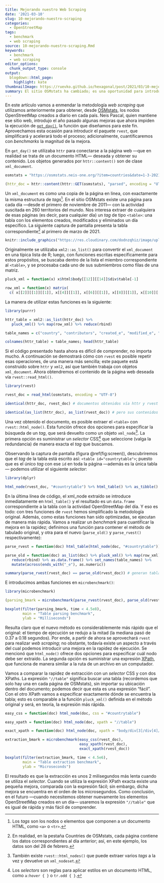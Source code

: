 ```yaml
---
title: Mejorando nuestro Web Scraping
date: '2021-03-10'
slug: 10-mejorando-nuestro-scraping
categories:
  - OpenStreetMap
tags:
  - benchmark
  - web scraping
source: 10-mejorando-nuestro-scraping.Rmd
keywords:
  - benchmark
  - web scraping
editor_options:
  chunk_output_type: console
output:
  blogdown::html_page:
    highlight: kate
thumbnailImage: https://ruevko.github.io/hexagonal/post/2021/03/10-mejorando-nuestro-scraping_files/figure-html/parsing-bmark-1.png
summary: El sitio OSMstats ha cambiado; es una oportunidad para introducir `rvest` y así obtener datos OpenStreetMap de una manera más sencilla.
---
```


En este artículo vamos a enmendar la metodología *web scraping* que utilizamos
anteriormente para obtener, desde [OSMstats](https://osmstats.neis-one.org), los
nodos OpenStreetMap creados a diario en cada país. Neis Pascal, quien mantiene ese
sitio web, introdujo el año pasado algunas mejoras que ahora impiden la ejecución de
[`get_day()`](https://ruevko.github.io/hexagonal/post/2020/01/07-estimando-nodos-openstreetmap-pais/#cb1-1),
la función que diseñamos para este fin. Aprovechamos esta ocasión para introducir
el paquete `rvest`, que simplificará y acelerará todo el proceso; adicionalmente,
cuantificaremos con *benchmarks* la magnitud de la mejora.

En `get_day()` se utilizaba `httr` para conectarse a la página web ---que en realidad
se trata de un documento HTML--- deseada y obtener su contenido. Los objetos generados
por `httr::content()` son de clase `xml_document`.

```r
osmstats = "https://osmstats.neis-one.org/?item=countries&date=1-3-2021"

(httr_doc = httr::content(httr::GET(osmstats), "parsed", encoding = "UTF-8"))
```

Un `xml_document` es como una copia de la página en linea, con exactamente la misma
estructura de *tags*^[Los *tags* son los nodos o elementos que componen a un documento
HTML, como `<a>` o `<tr>`.]. En el sitio OSMstats existe una página para cada día ---desde
el primero de noviembre de 2011--- con la actividad suscitada en 260 territorios del mundo.
Nos interesa extraer de cualquiera de esas páginas (es decir, para cualquier día) un *tag*
de tipo `<table>`: una tabla con los elementos creados, modificados y eliminados un día
específico. La siguiente captura de pantalla presenta la tabla correspondiente^[En realidad,
en la pestaña Countries de OSMstats, cada página contiene los datos correspondientes al día
anterior; así, en este ejemplo, los datos son del 28 de febrero.] al primero de marzo de 2021.

```r
knitr::include_graphics("https://res.cloudinary.com/dodnzqhiz/image/upload/v1615391078/2021post/dpn3dfjlsdgeycxixttu.png")
```

Originalmente se utilizaba `xml2::as_list()` para convertir el `xml_document` en una
típica lista de R; luego, con funciones escritas específicamente para estos propósitos,
se buscaba dentro de la lista el miembro correspondiente al `<table>`, y se procesaba
cada uno de sus submiembros como filas de una matriz.

```r
pluck_xml = function(x) x$html$body[[12]][[14]]$div$table[-1]

row_xml = function(x) matrix(
  c( x[[2]][[1]][[1]], x[[4]][[1]], x[[6]][[1]], x[[8]][[1]], x[[10]][[1]] ), 1)
```

La manera de utilizar estas funciones es la siguiente:

```r
library(purrr)

httr_table = xml2::as_list(httr_doc) %>%
   pluck_xml() %>% map(row_xml) %>% reduce(rbind)

table_names = c("country", "contributors", "created_e", "modified_e", "deleted_e")

colnames(httr_table) = table_names; head(httr_table)
```

Si el código presentado hasta ahora es difícil de comprender, no importa mucho. A
continuación se demostrará cómo con `rvest` es posible repetir esas operaciones, de
una manera más sencilla; este paquete está construido sobre `httr` y `xml2`, así que
también trabaja con objetos `xml_document`. Ahora obtendremos el contenido de la página
web deseada vía `rvest::read_html()`.

```r
library(rvest)

rvest_doc = read_html(osmstats, encoding = "UTF-8")

identical(httr_doc, rvest_doc) # documentos obtenidos vía httr y rvest parecen diferentes

identical(as_list(httr_doc), as_list(rvest_doc)) # pero sus contenidos son iguales
```

Una vez obtenido el documento, es posible extraer el `<table>` con `rvest::html_node()`.
Esta función ofrece dos opciones para especificar la búsqueda de un *tag*, que será
devuelto como un objeto `xml_node`^[También existe `rvest::html_nodes()` que puede
extraer varios *tags* a la vez y devuelve un `xml_nodeset`.]. La primera opción es
suministrar un *selector* CSS^[Los *selectors* son reglas para aplicar estilos en
un documento HTML, como `a:hover { }` o `tr.odd { }`.] que seleccione (valga la
redundancia) de manera exacta el *tag* que buscamos.

Observando la captura de pantalla (figura \@ref(fig:screen)), descubriremos que el *tag* de la
tabla está escrito así: `<table id="countrytable">`; puesto que es el único *tag* con ese `id`
en toda la página ---además es la única tabla--- podemos utilizar el siguiente *selector*:

```r
library(dplyr)

html_node(rvest_doc, "#countrytable") %>% html_table() %>% as_tibble()
```

En la última línea de código, el xml_node extraído se introduce inmediatamente
en `html_table()` y el resultado es un `data.frame` correspondiente a la tabla con la
actividad OpenStreetMap del día. Y eso es todo: con tres funciones de `rvest` hemos
simplificado la metodología original. Además, como estas funciones han sido optimizadas,
se ejecutan de manera más rápida. Vamos a realizar un *benchmark* para cuantificar la
mejora en la rapidez; definimos una función para contener el método de tabulado original,
y otra para el nuevo (`parse_old()` y `parse_rvest()` respectivamente):

```r
parse_rvest = function(doc) html_table(html_node(doc, "#countrytable"))[-1]

parse_old = function(doc) as_list(doc) %>% pluck_xml() %>% map(row_xml) %>%
   reduce(rbind) %>% as.data.frame() %>% set_names(table_names) %>%
   mutate(across(ends_with("_e"), as.numeric))

summary(parse_rvest(rvest_doc) == parse_old(rvest_doc)) # generan tablas iguales
```

E introducimos ambas funciones en `microbenchmark()`:

```r
library(microbenchmark)

(parsing_bmark = microbenchmark(parse_rvest(rvest_doc), parse_old(rvest_doc)))

boxplot(filter(parsing_bmark, time < 4.5e8),
        main = "Table parsing benchmark",
        ylab = "Milliseconds")
```

Resulta claro que el nuevo método es considerablemente más rápido que el original: el
tiempo de ejecución se redujo a la mitad (la mediana pasó de 0.37 a 0.18 segundos).
Por ende, a partir de ahora se aprovechará `rvest` para realizar *web scraping*; no
obstante, todavía existe un aspecto a través del cual podemos introducir una mejora
en la rapidez de ejecución. Se mencionó que `html_node()` ofrece dos opciones para
especificar cuál nodo debe ser extraído. La segunda opción es suministrar una
expresión [XPath](https://www.w3schools.com/xml/xpath_intro.asp), que funciona
de manera similar a la ruta de un archivo en un computador.

Vamos a comparar la rapidez de extracción con un *selector* CSS y con dos XPaths. La
expresión `"//table"` significa buscar una tabla (recordemos que solo hay una en cada
página de OSMstats), sin importar su ubicación dentro del documento; podemos decir que
esta es una expresión “fácil”. Con el otro XPath vamos a especificar exactamente dónde
se encuentra la tabla; esto es comparable a la función `pluck_xml()` definida en el
método original y será, en teoría, la expresión más rápida.

```r
easy_css = function(doc) html_node(doc, css = "#countrytable")

easy_xpath = function(doc) html_node(doc, xpath = "//table")

exact_xpath = function(doc) html_node(doc, xpath = "body/div[3]/div[4]/div/table")

extraction_bmark = microbenchmark(easy_css(rvest_doc),
                                  easy_xpath(rvest_doc),
                                  exact_xpath(rvest_doc))

boxplot(filter(extraction_bmark, time < 4.5e6),
        main = "Table extraction benchmark",
        ylab = "Microseconds")
```

El resultado es que la extracción es unos 2 milisegundos más lenta cuando se utiliza
el *selector*. Cuando se utiliza la expresión XPath exacta existe una pequeña mejora,
comparada con la expresión fácil; sin embargo, dicha mejora se encuentra en el orden
de los microsegundos. Como conclusión, en el futuro ---cuando necesitemos obtener
nuevamente los elementos OpenStreetMap creados en un día--- usaremos la
expresión `"//table"` que es igual de rápida y más fácil de comprender.
